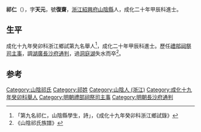 {{明清人物信息框
| 姓名 = 祁仁
| 原名 =
| 圖片名稱= 
| 圖片大小 =
| 圖片說明 = 
| 最高職務 = 湖廣長沙府通判
| 國家 = 大明 
| 爵位 =
| 籍貫 = 浙江紹興府山陰縣
| 族裔 = 
| 字號 = 字天元，號復齋
| 諡號 =
| 出生日期 = 正統十二年（1447年）
| 出生地點 = <!---浙江紹興府山陰縣--->
| 逝世日期 = 弘治五年壬子二月初五日〔{{dda|1492|3|3|1447||}}〕
| 逝世地點 =
| 墓葬 = 
| 配偶 = 柯山土橋王氏
| 親屬 = 曾祖祁溫泉、祖祁子安、父祁綸，母王氏
| 出身 =
* 成化十九年癸卯科舉人
* 成化二十年甲辰科同進士
| 經歷 =
| 著作 =  
}}
'''祁仁'''（{{bd|1447年||1492年|3月3日|}}），字'''天元'''，號'''復齋'''，[[浙江|浙江]][[紹興府|紹興府]][[山陰縣|山陰縣]]人，成化二十年甲辰科進士。

== 生平 ==
成化十九年癸卯科浙江鄉試第九名舉人<ref>「第九名祁仁，山陰縣學生，詩」，《成化十九年癸卯科浙江鄉試錄》</ref>，成化二十年甲辰科進士。歷任[[禮部|禮部]][[祠祭司|祠祭司]][[主事|主事]]，調[[湖廣|湖廣]][[長沙府|長沙府]][[通判|通判]]，過[[洞庭湖|洞庭湖]]失水而卒<ref>《山陰祁氏族譜》</ref>。

==参考==
{{reflist}}

{{成化二十年甲辰科殿試金榜}}

{{Authority control}}

{{DEFAULTSORT:}}
[[Category:山陰祁氏|Category:山陰祁氏]]
[[Category:祁姓|Category:祁姓]]
[[Category:山陰人_(浙江)|Category:山陰人 (浙江)]]
[[Category:成化十九年癸卯科舉人|Category:成化十九年癸卯科舉人]]
[[Category:明朝禮部祠祭司主事|Category:明朝禮部祠祭司主事]]
[[Category:明朝長沙府通判|Category:明朝長沙府通判]]


{{明朝人物小作品}}